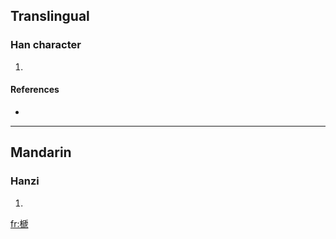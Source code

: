 ==Translingual==

===Han character===
{{Han char|rn=75|rad=木|as=10|sn=14|four=4291<sub>7</sub>|canj=木竹卜山 (DHYU)}}

# {{defn|Han|sort=木10}}

====References====
* {{Han ref|kx=0545.050|dkj=15288|dj=0932.140|hdz=21265.050|uh=69B9|ud=27065|bh=E253|bd=57939}}

----

==Mandarin==

===Hanzi===
{{cmn-hanzi|pin=[[sī]] ([[si1]])|wg=ssu<sup>1</sup>}}

# {{defn|Mandarin|sort=木10}}

[[fr:榹]]